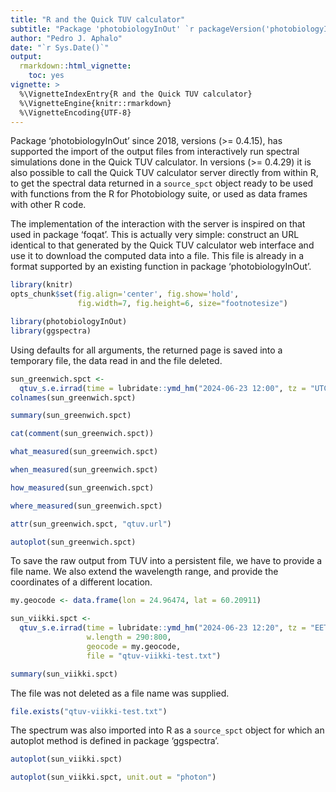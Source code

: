 ```yaml
---
title: "R and the Quick TUV calculator"
subtitle: "Package 'photobiologyInOut' `r packageVersion('photobiologyInOut')` "
author: "Pedro J. Aphalo"
date: "`r Sys.Date()`"
output: 
  rmarkdown::html_vignette:
    toc: yes
vignette: >
  %\VignetteIndexEntry{R and the Quick TUV calculator}
  %\VignetteEngine{knitr::rmarkdown}
  %\VignetteEncoding{UTF-8}
---
```


Package 'photobiologyInOut' since 2018, versions (>= 0.4.15), has supported the
import of the output files from interactively run spectral simulations done in
the Quick TUV calculator. In versions (>= 0.4.29) it is also possible to call
the Quick TUV calculator server directly from within R, to get the spectral data
returned in a `source_spct` object ready to be used with functions from the
R for Photobiology suite, or used as data frames with other R code.

The implementation of the interaction with the server is inspired on that used in package 'foqat'. This is actually very simple: construct an URL identical to that generated by the Quick TUV calculator web interface and use it to download the computed data into a file. This file is already in a format supported by an existing function in package 'photobiologyInOut'.

```r
library(knitr)
opts_chunk$set(fig.align='center', fig.show='hold',
               fig.width=7, fig.height=6, size="footnotesize")
```

```r
library(photobiologyInOut)
library(ggspectra)
```

Using defaults for all arguments, the returned page is saved into a temporary file, the data read in and the file deleted.

```r
sun_greenwich.spct <- 
  qtuv_s.e.irrad(time = lubridate::ymd_hm("2024-06-23 12:00", tz = "UTC"))
colnames(sun_greenwich.spct)
```

```r
summary(sun_greenwich.spct)
```

```r
cat(comment(sun_greenwich.spct))
```

```r
what_measured(sun_greenwich.spct)
```

```r
when_measured(sun_greenwich.spct)
```

```r
how_measured(sun_greenwich.spct)
```

```r
where_measured(sun_greenwich.spct)
```

```r
attr(sun_greenwich.spct, "qtuv.url")
```

```r
autoplot(sun_greenwich.spct)
```

To save the raw output from TUV into a persistent file, we have to provide a file name. We also extend the wavelength range, and provide the coordinates of a different location.

```r
my.geocode <- data.frame(lon = 24.96474, lat = 60.20911)

sun_viikki.spct <- 
  qtuv_s.e.irrad(time = lubridate::ymd_hm("2024-06-23 12:20", tz = "EET"),
                 w.length = 290:800,
                 geocode = my.geocode,
                 file = "qtuv-viikki-test.txt")

summary(sun_viikki.spct)
```

The file was not deleted as a file name was supplied.

```r
file.exists("qtuv-viikki-test.txt")
```

The spectrum was also imported into R as a `source_spct` object for which
an autoplot method is defined in package 'ggspectra'.

```r
autoplot(sun_viikki.spct)
```

```r
autoplot(sun_viikki.spct, unit.out = "photon")
```
